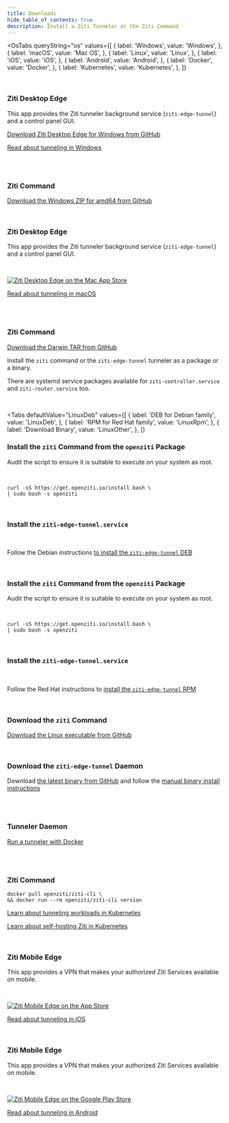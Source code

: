 ```yaml
---
title: Downloads
hide_table_of_contents: true
description: Install a Ziti Tunneler or the Ziti Command
---
```



<!-- the 'value' must match the osName detected by the OsTabs component -->

<OsTabs
  queryString="os"
  values={[
    { label: 'Windows', value: 'Windows', },
    { label: 'macOS', value: 'Mac OS', },
    { label: 'Linux', value: 'Linux', },
    { label: 'iOS', value: 'iOS', },
    { label: 'Android', value: 'Android', },
    { label: 'Docker', value: 'Docker', },
    { label: 'Kubernetes', value: 'Kubernetes', },
  ]}
>

<TabItem value="Windows">

<br/>

### Ziti Desktop Edge

This app provides the Ziti tunneler background service (`ziti-edge-tunnel`) and a control panel GUI.

[Download Ziti Desktop Edge for Windows from GitHub](https://github.com/openziti/desktop-edge-win/releases/latest)

[Read about tunneling in Windows](/reference/tunnelers/02-windows.md)

<br/><br/>

### Ziti Command
    
[Download the Windows ZIP for amd64 from GitHub](https://github.com/openziti/ziti/releases/latest)

</TabItem>

<TabItem value="Mac OS">

<br/>

### Ziti Desktop Edge

This app provides the Ziti tunneler background service (`ziti-edge-tunnel`) and a control panel GUI.

<br/>

[![Ziti Desktop Edge on the Mac App Store](/img/Mac_App_Store_Badge.svg)](https://apps.apple.com/app/id1460484572)

[Read about tunneling in macOS](/reference/tunnelers/04-macos.md)


<br/><br/>

### Ziti Command

[Download the Darwin TAR from GitHub](https://github.com/openziti/ziti/releases/latest)

</TabItem>

<!-- begin super-tab Linux -->
<TabItem value="Linux">

Install the `ziti` command or the `ziti-edge-tunnel` tunneler as a package or a binary.

There are systemd service packages available for `ziti-controller.service` and `ziti-router.service` too.

<br/>

<!-- begin Linux sub-tabs -->
<Tabs
    defaultValue="LinuxDeb"
    values={[
        { label: 'DEB for Debian family', value: 'LinuxDeb', },
        { label: 'RPM for Red Hat family', value: 'LinuxRpm', },
        { label: 'Download Binary', value: 'LinuxOther', },
    ]}
>

<!-- begin sub-tab deb -->
<TabItem value="LinuxDeb">

### Install the `ziti` Command from the `openziti` Package

Audit the script to ensure it is suitable to execute on your system as root.

<br/>

```text
curl -sS https://get.openziti.io/install.bash \
| sudo bash -s openziti
```

<br/>

### Install the `ziti-edge-tunnel.service`

<br/>

Follow the Debian instructions [to install the `ziti-edge-tunnel` DEB](/reference/tunnelers/linux/index.md#installing-the-deb)

<br/>

<!-- end sub-tab deb -->

</TabItem>

<!-- begin sub-tab rpm -->
<TabItem value="LinuxRpm">

### Install the `ziti` Command from the `openziti` Package

Audit the script to ensure it is suitable to execute on your system as root.

<br/>

```text
curl -sS https://get.openziti.io/install.bash \
| sudo bash -s openziti
```

<br/>

### Install the `ziti-edge-tunnel.service`

<br/>

Follow the Red Hat instructions to [install the `ziti-edge-tunnel` RPM](/reference/tunnelers/linux/index.md#installing-the-rpm)

<br/>

<!-- end sub-tab rpm -->
</TabItem>

<TabItem value="LinuxOther">

### Download the `ziti` Command

[Download the Linux executable from GitHub](https://github.com/openziti/ziti/releases/latest)

<br/>

### Download the `ziti-edge-tunnel` Daemon

Download [the latest binary from GitHub](https://github.com/openziti/ziti-tunnel-sdk-c/releases/latest/) and follow the [manual binary install instructions](/reference/tunnelers/linux/index.md#manual-installation)

<br/>

<!-- end LinuxOther sub-tab -->

</TabItem>

<!-- end Linux sub-tabs -->

</Tabs>

<!-- end super-tab Linux -->
</TabItem>

<TabItem value="Docker">

<br/>

### Tunneler Daemon

[Run a tunneler with Docker](/reference/tunnelers/linux/container/readme.mdx)

<br/><br/>

### Ziti Command

```text
docker pull openziti/ziti-cli \
&& docker run --rm openziti/ziti-cli version 
```

</TabItem>

<TabItem value="Kubernetes">

[Learn about tunneling workloads in Kubernetes](/guides/tunneling/30-kubernetes/index.mdx)

[Learn about self-hosting Ziti in Kubernetes](/docs/category/kubernetes)

</TabItem>

<TabItem value="iOS">

<br/>

### Ziti Mobile Edge

This app provides a VPN that makes your authorized Ziti Services available on mobile.

<br/>

[![Ziti Mobile Edge on the App Store](/img/App_Store_Badge.svg)](https://apps.apple.com/app/id1460484353)

[Read about tunneling in iOS](/reference/tunnelers/05-_iOS.md)

</TabItem>

<TabItem value="Android">

<br/>

### Ziti Mobile Edge

This app provides a VPN that makes your authorized Ziti Services available on mobile.

<br/>

[![Ziti Mobile Edge on the Google Play Store](/img/google-play-badge.svg)](https://play.google.com/store/apps/details?id=org.openziti.mobile)

[Read about tunneling in Android](/reference/tunnelers/03-android.md)

</TabItem>

</OsTabs>

